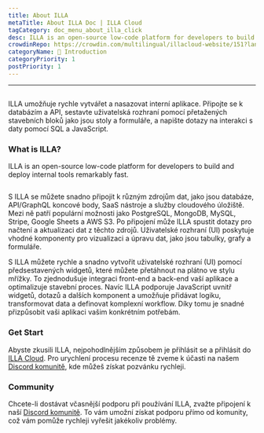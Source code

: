 ```yaml
---
title: About ILLA
metaTitle: About ILLA Doc | ILLA Cloud
tagCategory: doc_menu_about_illa_click
desc: ILLA is an open-source low-code platform for developers to build and deploy internal tools remarkably fast.
crowdinRepo: https://crowdin.com/multilingual/illacloud-website/151?languages=en&filter=basic&value=0
categoryName: 👋 Introduction
categoryPriority: 1
postPriority: 1
---
```


* * *

## <h2 hidden>About ILLA</h2>

ILLA umožňuje rychle vytvářet a nasazovat interní aplikace. Připojte se k databázím a API, sestavte uživatelská rozhraní pomocí přetažených stavebních bloků jako jsou stoly a formuláře, a napište dotazy na interakci s daty pomocí SQL a JavaScript.

### What is ILLA?

ILLA is an open-source low-code platform for developers to build and deploy internal tools remarkably fast.

<img
  src='https://cdn.illacloud.com/official-website/img/docs/introduction/about-illa-cloud.png'
  alt=""
/>

S ILLA se můžete snadno připojit k různým zdrojům dat, jako jsou databáze, API/GraphQL koncové body, SaaS nástroje a služby cloudového úložiště. Mezi ně patří populární možnosti jako PostgreSQL, MongoDB, MySQL, Stripe, Google Sheets a AWS S3. Po připojení může ILLA spustit dotazy pro načtení a aktualizaci dat z těchto zdrojů. Uživatelské rozhraní (UI) poskytuje vhodné komponenty pro vizualizaci a úpravu dat, jako jsou tabulky, grafy a formuláře.

S ILLA můžete rychle a snadno vytvořit uživatelské rozhraní (UI) pomocí předsestavených widgetů, které můžete přetáhnout na plátno ve stylu mřížky. To zjednodušuje integraci front-end a back-end vaší aplikace a optimalizuje stavební proces. Navíc ILLA podporuje JavaScript uvnitř widgetů, dotazů a dalších komponent a umožňuje přidávat logiku, transformovat data a definovat komplexní workflow. Díky tomu je snadné přizpůsobit vaši aplikaci vašim konkrétním potřebám.

### Get Start

Abyste zkusili ILLA, nejpohodlnějším způsobem je přihlásit se a přihlásit do [ILLA Cloud](https://cloud.illacloud.com/). 
Pro urychlení procesu recenze tě zveme k účasti na našem [Discord komunitě](https://discord.gg/illacloud), kde můžeš získat pozvánku rychleji.

### Community

Chcete-li dostávat včasnější podporu při používání ILLA, zvažte připojení k naší [Discord komunitě](https://discord.gg/illacloud). To vám umožní získat podporu přímo od komunity, což vám pomůže rychleji vyřešit jakékoliv problémy. 
